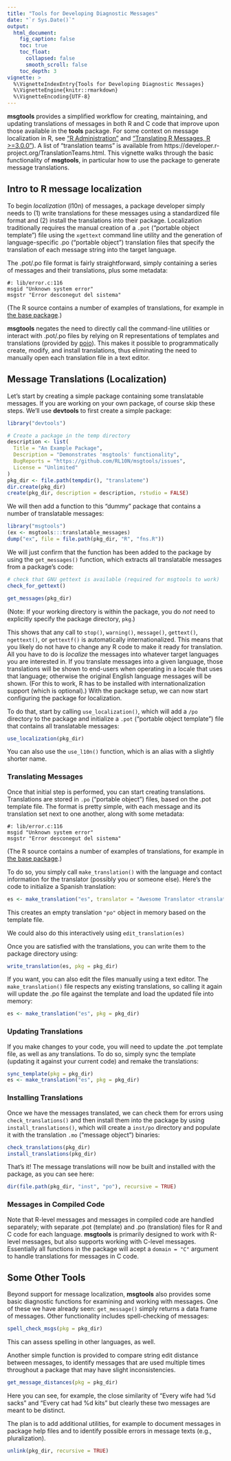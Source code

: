 ```yaml
---
title: "Tools for Developing Diagnostic Messages"
date: "`r Sys.Date()`"
output:
  html_document:
    fig_caption: false
    toc: true
    toc_float:
      collapsed: false
      smooth_scroll: false
    toc_depth: 3
vignette: >
  %\VignetteIndexEntry{Tools for Developing Diagnostic Messages}
  %\VignetteEngine{knitr::rmarkdown}
  %\VignetteEncoding{UTF-8}
---
```


**msgtools** provides a simplified workflow for creating, maintaining, and updating translations of messages in both R and C code that improve upon those available in the **tools** package. For some context on message localization in R, see ["R Administration"](https://cran.r-project.org/doc/manuals/r-devel/R-admin.html#Localization-of-messages) and ["Translating R Messages, R >=3.0.0"](https://developer.r-project.org/Translations30.html)). A list of "translation teams" is available from https://developer.r-project.org/TranslationTeams.html. This vignette walks through the basic functionality of **msgtools**, in particular how to use the package to generate message translations.

## Intro to R message localization

To begin *localization* (l10n) of messages, a package developer simply needs to (1) write translations for these messages using a standardized file format and (2) install the translations into their package. Localization traditionally requires the manual creation of a `.pot` ("portable object template") file using the `xgettext` command line utility and the generation of language-specific .po ("portable object") translation files that specify the translation of each message string into the target language.

The .pot/.po file format is fairly straightforward, simply containing a series of messages and their translations, plus some metadata:

```
#: lib/error.c:116
msgid "Unknown system error"
msgstr "Error desconegut del sistema"
```

(The R source contains a number of examples of translations, for example in [the base package](https://svn.r-project.org/R/trunk/src/library/base/po/).)

**msgtools** negates the need to directly call the command-line utilities or interact with .pot/.po files by relying on R representations of templates and translations (provided by [poio](https://cran.r-project.org/package=poio)). This makes it possible to programmatically create, modify, and install translations, thus eliminating the need to manually open each translation file in a text editor.

## Message Translations (Localization)

Let's start by creating a simple package containing some translatable messages. If you are working on your own package, of course skip these steps. We'll use **devtools** to first create a simple package:

```r
library("devtools")

# Create a package in the temp directory
description <- list(
  Title = "An Example Package",
  Description = "Demonstrates 'msgtools' functionality",
  BugReports = "https://github.com/RL10N/msgtools/issues",
  License = "Unlimited"
)
pkg_dir <- file.path(tempdir(), "translateme")
dir.create(pkg_dir)
create(pkg_dir, description = description, rstudio = FALSE)
```

We will then add a function to this "dummy" package that contains a number of translatable messages:

```r
library("msgtools")
(ex <- msgtools:::translatable_messages)
dump("ex", file = file.path(pkg_dir, "R", "fns.R"))
```

We will just confirm that the function has been added to the package by using the `get_messages()` function, which extracts all translatable messages from a package's code:

```r
# check that GNU gettext is available (required for msgtools to work)
check_for_gettext()

get_messages(pkg_dir)
```

(Note: If your working directory is within the package, you do *not* need to explicitly specify the package directory, `pkg`.)

This shows that any call to `stop()`, `warning()`, `message()`, `gettext()`, `ngettext()`, or `gettextf()` is automatically internationalized. This means that you likely do not have to change any R code to make it ready for translation. All you have to do is *localize* the messages into whatever target languages you are interested in. If you translate messages into a given language, those translations will be shown to end-users when operating in a locale that uses that language; otherwise the original English language messages will be shown. (For this to work, R has to be installed with internationalization support (which is optional).) With the package setup, we can now start configuring the package for localization.

To do that, start by calling `use_localization()`, which will add a `/po` directory to the package and initialize a `.pot` ("portable object template") file that contains all translatable messages:

```r
use_localization(pkg_dir)
```

You can also use the `use_l10n()` function, which is an alias with a slightly shorter name.

### Translating Messages

Once that initial step is performed, you can start creating translations. Translations are stored in `.po` ("portable object") files, based on the .pot template file. The format is pretty simple, with each message and its translation set next to one another, along with some metadata:

```
#: lib/error.c:116
msgid "Unknown system error"
msgstr "Error desconegut del sistema"
```

(The R source contains a number of examples of translations, for example in [the base package](https://svn.r-project.org/R/trunk/src/library/base/po/).)

To do so, you simply call `make_translation()` with the language and contact information for the translator (possibly you or someone else). Here's the code to initialize a Spanish translation:

```r
es <- make_translation("es", translator = "Awesome Translator <translator@example.com", pkg = pkg_dir)
```

This creates an empty translation `"po"` object in memory based on the template file.


We could also do this interactively using `edit_translation(es)`


Once you are satisfied with the translations, you can write them to the package directory using:

```r
write_translation(es, pkg = pkg_dir)
```

If you want, you can also edit the files manually using a text editor. The `make_translation()` file respects any existing translations, so calling it again will update the .po file against the template and load the updated file into memory:

```r
es <- make_translation("es", pkg = pkg_dir)
```


### Updating Translations

If you make changes to your code, you will need to update the .pot template file, as well as any translations. To do so, simply sync the template (updating it against your current code) and remake the translations:

```r
sync_template(pkg = pkg_dir)
es <- make_translation("es", pkg = pkg_dir)
```


### Installing Translations

Once we have the messages translated, we can check them for errors using `check_translations()` and then install them into the package by using `install_translations()`, which will create a `inst/po` directory and populate it with the translation `.mo` ("message object") binaries:

```r
check_translations(pkg_dir)
install_translations(pkg_dir)
```

That's it! The message translations will now be built and installed with the package, as you can see here:

```r
dir(file.path(pkg_dir, "inst", "po"), recursive = TRUE)
```

### Messages in Compiled Code

Note that R-level messages and messages in compiled code are handled separately; with separate .pot (template) and .po (translation) files for R and C code for each language. **msgtools** is primarily designed to work with R-level messages, but also supports working with C-level messages. Essentially all functions in the package will acept a `domain = "C"` argument to handle translations for messages in C code.

## Some Other Tools

Beyond support for message localization, **msgtools** also provides some basic diagnostic functions for examining and working with messages. One of these we have already seen: `get_message()` simply returns a data frame of messages. Other functionality includes spell-checking of messages:

```r
spell_check_msgs(pkg = pkg_dir)
```

This can assess spelling in other languages, as well.

Another simple function is provided to compare string edit distance between messages, to identify messages that are used multiple times throughout a package that may have slight inconsistencies.

```r
get_message_distances(pkg = pkg_dir)
```

Here you can see, for example, the close similarity of "Every wife had %d sacks" and "Every cat had %d kits" but clearly these two messages are meant to be distinct.

The plan is to add additional utilities, for example to document messages in package help files and to identify possible errors in message texts (e.g., pluralization).

```r
unlink(pkg_dir, recursive = TRUE)
```

